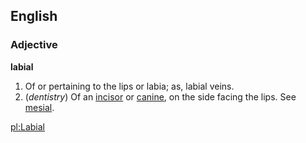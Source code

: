 ==English==

===Adjective===

'''labial'''

#Of or pertaining to the lips or labia; as, labial veins.
#(''dentistry'') Of an [[incisor]] or [[canine]], on the side facing the lips. See [[mesial]].

[[pl:Labial]]